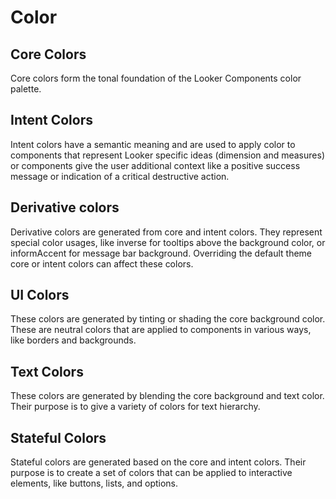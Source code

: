 
<Meta title="Foundations/Color" />

# Color

## Core Colors

Core colors form the tonal foundation of the Looker Components color palette.

<ColorList colorKey="core" />

## Intent Colors

Intent colors have a semantic meaning and are used to apply color to components that represent Looker specific ideas (dimension and measures) or components give the user additional context like a positive success message or indication of a critical destructive action.

<ColorList colorKey="intent" />

## Derivative colors

Derivative colors are generated from core and intent colors. They represent special color usages, like inverse for tooltips above the background color, or informAccent for message bar background. Overriding the default theme core or intent colors can affect these colors.

<ColorList colorKey="derivative" />

## UI Colors

These colors are generated by tinting or shading the core background color. These are neutral colors that are applied to components in various ways, like borders and backgrounds.

<ColorList colorKey="ui" />

## Text Colors

These colors are generated by blending the core background and text color. Their purpose is to give a variety of colors for text hierarchy.

<ColorList colorKey="text" />

## Stateful Colors

Stateful colors are generated based on the core and intent colors. Their purpose is to create a set of colors that can be applied to interactive elements, like buttons, lists, and options.

<ColorBlendsGrid />
